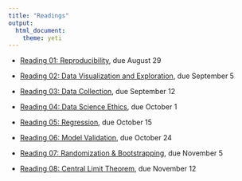 ```yaml
---
title: "Readings"
output: 
  html_document: 
    theme: yeti
---
```


- [Reading 01: Reproducibility](./reading-01.html), due August 29

- [Reading 02: Data Visualization and Exploration](./reading-02.html), due September 5

- [Reading 03: Data Collection](./reading-03.html), due September 12

- [Reading 04: Data Science Ethics](./reading-04.html), due October 1

- [Reading 05: Regression](./reading-05.html), due October 15

- [Reading 06: Model Validation ](./reading-06.html), due October 24

- [Reading 07: Randomization & Bootstrapping](./reading-07.html), due November 5

- [Reading 08: Central Limit Theorem](./reading-08.html), due November 12